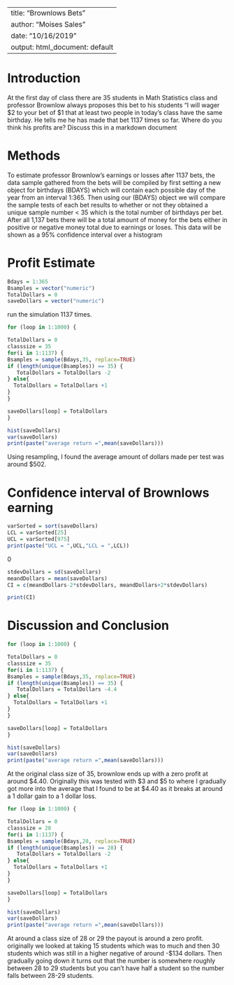 ---
title: "Brownlows Bets"
author: "Moises Sales"
date: "10/16/2019"
output: html_document: default
 ---

<!-- We recommend you use git branches -- create a separate branch for each major section i.e. Introduction, Methods, Results, Inferential Results, and Discussion and Conclusions - leave the YAML block untouched until the final merge where you put in your own name !-->

# Introduction

<!--In this section you explain what you are trying to show.  Where did the data come from?  What is the research or other question you are trying to answer?!-->

 At the first day of class there are 35 students in Math Statistics class and professor Brownlow always proposes this bet to his students "I will wager $2 to your bet of $1 that at least two people in today's class have  the same birthday.  He tells me he has made that bet 1137 times so far. Where do you think his profits are? Discuss this in a markdown document

# Methods

<!--Decide on your methods:  In this section explain the approach you will take to attack the issue --- how will you decide on a likely estimate of professor Brownlow's earnings or losses after 1137 bets. Also explain how you construct a 95% confidence interval about your estimate of his winnings !-->

To estimate professor Brownlow's earnings or losses after 1137 bets, the data sample gathered from the bets will be compiled by first setting a new object for birthdays (BDAYS) which will contain each possible day of the year from an interval 1:365. Then using our (BDAYS) object we will compare the sample tests of each bet results to whether or not they obtained a unique sample number < 35 which is the total number of birthdays per bet. After all 1,137 bets there will be a total amount of money for the bets either in positive or negative money total due to earnings or loses. This data will be shown as a 95% confidence interval over a histogram

# Profit Estimate

<!--Explain and display the results of your method of coming up with the estimate of professor Brownlows betting!-->

```{r}
Bdays = 1:365
Bsamples = vector("numeric")
TotalDollars = 0
saveDollars = vector("numeric")

```

run the simulation 1137 times.


```{r}
for (loop in 1:1000) {

TotalDollars = 0
classsize = 35
for(i in 1:1137) {
Bsamples = sample(Bdays,35, replace=TRUE)
if (length(unique(Bsamples)) == 35) {
   TotalDollars = TotalDollars -2
} else{
  TotalDollars = TotalDollars +1
}
}  

saveDollars[loop] = TotalDollars
}

hist(saveDollars)
var(saveDollars)
print(paste("average return =",mean(saveDollars)))

```

Using resampling, I found the average amount of dollars made per test was around $502.

# Confidence interval of Brownlows earning

<!--Explain and display your method of coming up with a 95% confidence interval of  professor Brownlows-->

```{r}
varSorted = sort(saveDollars)
LCL = varSorted[25]
UCL = varSorted[975]
print(paste("UCL = ",UCL,"LCL = ",LCL))
```

0
```{r}
stdevDollars = sd(saveDollars)
meandDollars = mean(saveDollars)
CI = c(meandDollars-2*stdevDollars, meandDollars+2*stdevDollars)

print(CI)
```



# Discussion and Conclusion

<!--Discussion and conclusion here.  If professor Brownlow is consistantly making or losing money how could he change his payout so that his profits center on zero?  Also discuss what size his class should be in order to have his current scheme balance at zero profit.!-->

```{r}
for (loop in 1:1000) {

TotalDollars = 0
classsize = 35 
for(i in 1:1137) {
Bsamples = sample(Bdays,35, replace=TRUE)
if (length(unique(Bsamples)) == 35) {
   TotalDollars = TotalDollars -4.4
} else{
  TotalDollars = TotalDollars +1
}
}  

saveDollars[loop] = TotalDollars
}

hist(saveDollars)
var(saveDollars)
print(paste("average return =",mean(saveDollars)))

```

At the original class size of 35, brownlow ends up with a zero profit at around $4.40. Originally this was tested with $3 and $5 to where I gradually got more into the average that I found to be at $4.40 as it breaks at around a 1 dollar gain to a 1 dollar loss.

```{r}
for (loop in 1:1000) {

TotalDollars = 0
classsize = 28 
for(i in 1:1137) {
Bsamples = sample(Bdays,28, replace=TRUE)
if (length(unique(Bsamples)) == 28) {
   TotalDollars = TotalDollars -2
} else{
  TotalDollars = TotalDollars +1
}
}  

saveDollars[loop] = TotalDollars
}

hist(saveDollars)
var(saveDollars)
print(paste("average return =",mean(saveDollars)))

```




At around a class size of 28 or 29 the payout is around a zero profit. originally we looked at taking 15 students which was to much and then 30 students which was still in a higher negative of around -$134 dollars. Then gradually going down it turns out that the number is somewhere roughly between 28 to 29 students but you can't have half a student so the number falls between 28-29 students.
